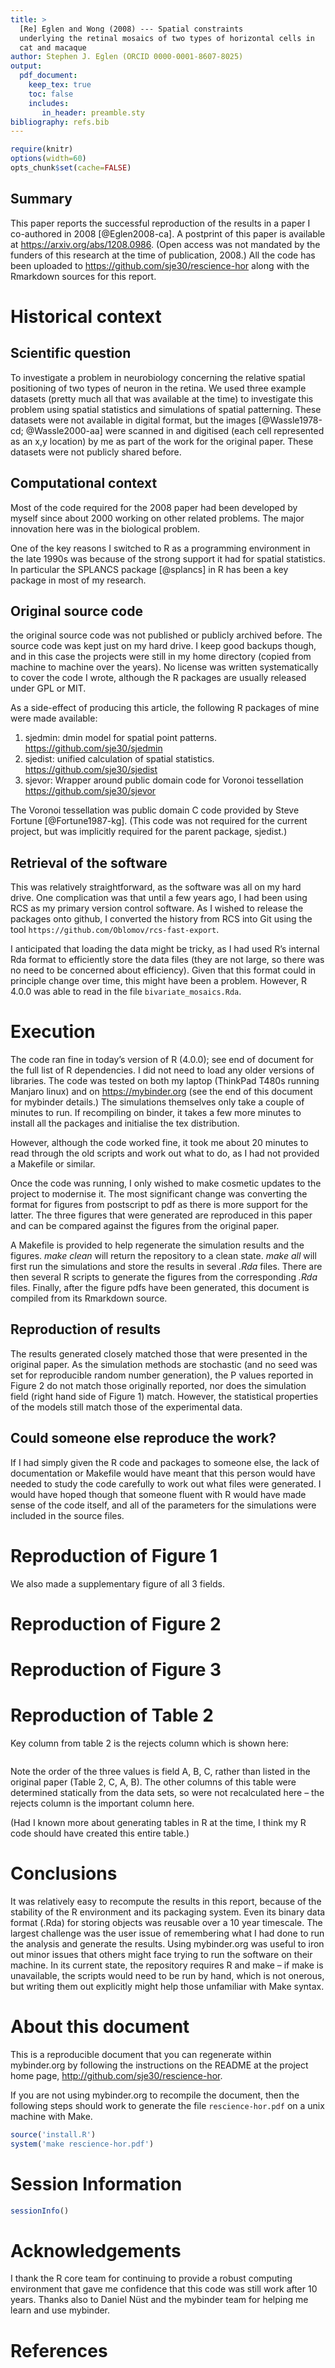 ```yaml
---
title: >
  [Re] Eglen and Wong (2008) --- Spatial constraints
  underlying the retinal mosaics of two types of horizontal cells in
  cat and macaque
author: Stephen J. Eglen (ORCID 0000-0001-8607-8025)
output:
  pdf_document:
    keep_tex: true
    toc: false
    includes:
       in_header: preamble.sty
bibliography: refs.bib
---
```


```r
require(knitr)
options(width=60)
opts_chunk$set(cache=FALSE)
```

## Summary

This paper reports the successful reproduction of the results in a
paper I co-authored in 2008 [@Eglen2008-ca].  A postprint of this
paper is available at <https://arxiv.org/abs/1208.0986>.  (Open access
was not mandated by the funders of this research at the time of
publication, 2008.)  All the code has been uploaded to
<https://github.com/sje30/rescience-hor> along with the Rmarkdown
sources for this report.


<!-- <https://github.com/ReScience/ten-years/blob/master/author-guidelines.md> -->

# Historical context

## Scientific question

To investigate a problem in neurobiology concerning the relative
spatial positioning of two types of neuron in the retina.  We used
three example datasets (pretty much all that was available at the
time) to investigate this problem using spatial statistics and
simulations of spatial patterning.  These datasets were not available
in digital format, but the images [@Wassle1978-cd; @Wassle2000-aa]
were scanned in and digitised (each cell represented as an x,y
location) by me as part of the work for the original paper.  These
datasets were not publicly shared before.


## Computational context

Most of the code required for the 2008 paper had been developed by
myself since about 2000 working on other related problems.  The major
innovation here was in the biological problem.

One of the key reasons I switched to R as a programming environment in
the late 1990s was because of the strong support it had for spatial
statistics.  In particular the SPLANCS package [@splancs] in R has
been a key package in most of my research.

## Original source code

the original source code was not published or publicly archived
before.  The source code was kept just on my hard drive.  I keep good
backups though, and in this case the projects were still in my home
directory (copied from machine to machine over the years).  No license
was written systematically to cover the code I wrote, although the R
packages are usually released under GPL or MIT.

As a side-effect of producing this article, the following R packages
of mine were made available:

1. sjedmin:  dmin model for spatial point patterns.
   <https://github.com/sje30/sjedmin>
2. sjedist: unified calculation of spatial statistics.
   <https://github.com/sje30/sjedist>
3. sjevor: Wrapper around public domain code for Voronoi tessellation
   <https://github.com/sje30/sjevor>
   
The Voronoi tessellation was public domain C code provided by Steve
Fortune [@Fortune1987-kg].  (This code was not required for the current
project, but was implicitly required for the parent package, sjedist.)

## Retrieval of the software

This was relatively straightforward, as the software was all on my
hard drive.  One complication was that until a few years ago, I had
been using RCS as my primary version control software.  As I wished to
release the packages onto github, I converted the history from RCS into
Git using the tool `https://github.com/Oblomov/rcs-fast-export`.


I anticipated that loading the data might be tricky, as I had used
R's internal Rda format to efficiently store the data files (they are
not large, so there was no need to be concerned about efficiency).
Given that this format could in principle change over time, this might
have been a problem.  However, R 4.0.0 was able to read in the file
`bivariate_mosaics.Rda`.

# Execution

The code ran fine in today's version of R (4.0.0); see end of document
for the full list of R dependencies.  I did not need to load any
older versions of libraries.  The code was tested on both my laptop
(ThinkPad T480s running Manjaro linux) and on <https://mybinder.org> (see the
end of this document for mybinder details.)   The simulations
themselves only take a couple of minutes to run.  If recompiling on
binder, it takes a few more minutes to install all the packages and
initialise the tex distribution.

However, although the code worked fine, it took me about 20 minutes to
read through the old scripts and work out what to do, as I had not
provided a Makefile or similar.

Once the code was running, I only wished to make cosmetic updates to
the project to modernise it.  The most significant change was
converting the  format for figures from postscript to pdf as there is
more support for the latter.  The three figures that were generated
are reproduced in this paper and can be compared against the figures
from the original paper.

A Makefile is provided to help regenerate the simulation results and
the figures.  *make clean* will return the repository to a clean
state.  *make all* will first run the simulations and store the
results in several *.Rda* files.  There are then several R scripts to
generate the figures from the corresponding *.Rda* files.  Finally,
after the figure pdfs have been generated, this document is compiled
from its Rmarkdown source.

## Reproduction of results

The results generated closely matched those that were presented in the
original paper.  As the simulation methods are stochastic (and no seed
was set for reproducible random number generation), the P values
reported in Figure 2 do not match those originally reported, nor does
the simulation field (right hand side of Figure 1) match.  However,
the statistical properties of the models still match those of the
experimental data.

## Could someone else reproduce the work?

If I had simply given the R code and packages to someone else, the
lack of documentation or Makefile would have meant that this person
would have needed to study the code carefully to work out what files
were generated.  I would have hoped though that someone fluent with R
would have made sense of the code itself, and all of the parameters
for the simulations were included in the source files.


# Reproduction of Figure 1

\includegraphics{hor_fieldA_col.pdf}

We also made a supplementary figure of all 3 fields.

# Reproduction of Figure 2

\includegraphics{eglen_fig2_col.pdf}

# Reproduction of Figure 3

\includegraphics{eglen_fig3_col.pdf}


# Reproduction of Table 2

Key column from table 2 is the rejects column which is shown here:

```bash
```

Note the order of the three values is field A, B, C, rather than
listed in the original paper (Table 2, C, A, B).  The other columns of
this table were determined statically from the data sets, so were not
recalculated here -- the rejects column is the important column here.

(Had I known more about generating tables in R at the time, I think
my R code should have created this entire table.)


# Conclusions

It was relatively easy to recompute the results in this report,
because of the stability of the R environment and its packaging
system.  Even its binary data format (.Rda) for storing objects was
reusable over a 10 year timescale.  The largest challenge was the user
issue of remembering what I had done to run the analysis and generate
the results.  Using mybinder.org was useful to iron out minor issues
that others might face trying to run the software on their machine.
In its current state, the repository requires R and make -- if make is
unavailable, the scripts would need to be run by hand, which is not
onerous, but writing them out explicitly might help those unfamiliar
with Make syntax.


# About this document

This is a reproducible document that you can regenerate within
mybinder.org by following the instructions on the README at the
project home page, <http://github.com/sje30/rescience-hor>.

If you are not using mybinder.org to recompile the document, then the
following steps should work to generate the file `rescience-hor.pdf`
on a unix machine with Make.

```r
source('install.R')
system('make rescience-hor.pdf')
```


\clearpage
# Session Information

```r
sessionInfo()
```

# Acknowledgements

I thank the R core team for continuing to provide a robust computing
environment that gave me confidence that this code was still work
after 10 years.  Thanks also to Daniel Nüst and the mybinder team for
helping me learn and use mybinder.


\clearpage
# References

